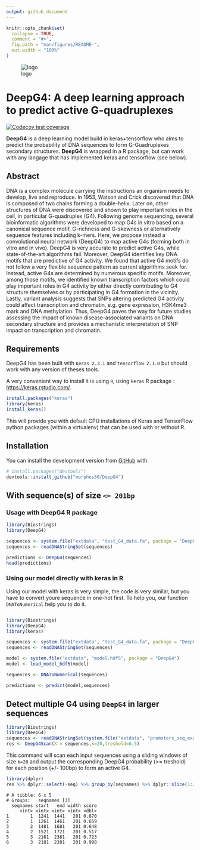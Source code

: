 ```yaml
---
output: github_document
---
```


<!-- README.md is generated from README.Rmd. Please edit that file -->

```r
knitr::opts_chunk$set(
  collapse = TRUE,
  comment = "#>",
  fig.path = "man/figures/README-",
  out.width = "100%"
)
```

![logo](logo.svg)

# __DeepG4__: A deep learning approach to predict active G-quadruplexes

<!-- badges: start -->
[![Codecov test coverage](https://codecov.io/gh/morphos30/DeepG4/branch/master/graph/badge.svg)](https://codecov.io/gh/morphos30/DeepG4?branch=master)
<!-- badges: end -->

__DeepG4__ is a deep learning model build in keras+tensorflow who aims to predict the probability of DNA sequences to form G-Guadruplexes secondary structures. __DeepG4__ is wrapped in a R package, but can work with any langage that has implemented keras and tensorflow (see below). 

## Abstract

DNA is a complex molecule carrying the instructions an organism needs to develop, live and reproduce. In 1953, Watson and Crick discovered that DNA is composed of two chains forming a double-helix. Later on, other structures of DNA were discovered and shown to play important roles in the cell, in particular G-quadruplex (G4). Following genome sequencing, several bioinformatic algorithms were developed to map G4s in vitro based on a canonical sequence motif, G-richness and G-skewness or alternatively sequence features including k-mers. Here, we propose instead a convolutional neural network (DeepG4) to map active G4s (forming both in vitro and in vivo). DeepG4 is very accurate to predict active G4s, while state-of-the-art algorithms fail. Moreover, DeepG4 identifies key DNA motifs that are predictive of G4 activity. We found that active G4 motifs do not follow a very flexible sequence pattern as current algorithms seek for. Instead, active G4s are determined by numerous specific motifs. Moreover, among those motifs, we identified known transcription factors which could play important roles in G4 activity by either directly contributing to G4 structure themselves or by participating in G4 formation in the vicinity. Lastly, variant analysis suggests that SNPs altering predicted G4 activity could affect transcription and chromatin, e.g. gene expression, H3K4me3 mark and DNA methylation. Thus, DeepG4 paves the way for future studies assessing the impact of known disease-associated variants on DNA secondary structure and provides a mechanistic interpretation of SNP impact on transcription and chromatin.

## Requirements

DeepG4 has been built with `Keras 2.3.1` and `tensorflow 2.1.0` but should work with any version of theses tools.

A very convenient way to install it is using `R`, using `keras` R package : [https://keras.rstudio.com/](https://keras.rstudio.com/).

``` r
install.packages("keras")
library(keras)
install_keras()
```

This will provide you with default CPU installations of Keras and TensorFlow python packages (within a virtualenv) that can be used with or without R.


## Installation

You can install the development version from [GitHub](https://github.com/) with:

``` r
# install.packages("devtools")
devtools::install_github("morphos30/DeepG4")
```


## With sequence(s) of size `<= 201bp`

### Usage with DeepG4 R package

```r
library(Biostrings)
library(DeepG4)

sequences <- system.file("extdata", "test_G4_data.fa", package = "DeepG4")
sequences <- readDNAStringSet(sequences)

predictions <- DeepG4(sequences)
head(predictions)
```

### Using our model directly with keras in R

Using our model with keras is very simple, the code is very similar, but you have to convert youre sequence in one-hot first. To help you, our function `DNAToNumerical` help you to do it.

```r

library(Biostrings)
library(DeepG4)
library(keras)

sequences <- system.file("extdata", "test_G4_data.fa", package = "DeepG4")
sequences <- readDNAStringSet(sequences)

model <- system.file("extdata", "model.hdf5", package = "DeepG4")
model <- load_model_hdf5(model)

sequences <- DNAToNumerical(sequences)

predictions <- predict(model,sequences)
```

## Detect multiple G4 using `DeepG4` in larger sequences

``` r
library(Biostrings)
library(DeepG4)
sequences <- readDNAStringSet(system.file("extdata", "promoters_seq_example.fa", package = "DeepG4"))
res <- DeepG4Scan(X = sequences,k=20,treshold=0.5)
```
This command will scan each input sequences using a sliding windows of size `k=20` and output the corresponding DeepG4 probability (>= treshold) for each position (+/- 100bp) to form an active G4.

``` r
library(dplyr)
res %>% dplyr::select(-seq) %>% group_by(seqnames) %>% dplyr::slice(1:2) %>%  head
```

```
# A tibble: 6 x 5
# Groups:   seqnames [3]
  seqnames start   end width score
     <int> <int> <int> <int> <dbl>
1        1  1241  1441   201 0.670
2        1  1261  1461   201 0.659
3        2  1481  1681   201 0.648
4        2  1521  1721   201 0.517
5        3  2161  2361   201 0.723
6        3  2181  2381   201 0.998
```
